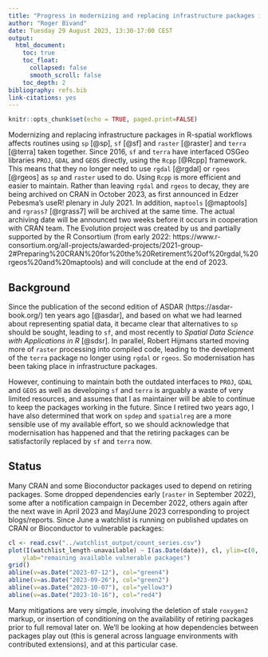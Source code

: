 ```yaml
---
title: "Progress in modernizing and replacing infrastructure packages in R-spatial workflows"
author: "Roger Bivand"
date: Tuesday 29 August 2023, 13:30-17:00 CEST
output:
  html_document:
    toc: true
    toc_float:
      collapsed: false
      smooth_scroll: false
    toc_depth: 2
bibliography: refs.bib
link-citations: yes
---
```


```r
knitr::opts_chunk$set(echo = TRUE, paged.print=FALSE)
```

Modernizing and replacing infrastructure packages in R-spatial workflows affects routines using `sp` [@sp], `sf` [@sf] and `raster` [@raster] and `terra` [@terra] taken together. Since 2016, `sf` and `terra` have interfaced OSGeo libraries `PROJ`, `GDAL` and `GEOS` directly, using the `Rcpp` [@Rcpp] framework. This means that they no longer need to use `rgdal` [@rgdal] or `rgeos` [@rgeos] as `sp` and `raster` used to do. Using `Rcpp` is more efficient and easier to maintain. Rather than leaving `rgdal` and `rgeos` to decay, they are being archived on CRAN in October 2023, as first announced in Edzer Pebesma's useR! plenary in July 2021. In addition, `maptools` [@maptools] and `rgrass7` [@rgrass7] will be archived at the same time. The actual archiving date will be announced two weeks before it occurs in cooperation with CRAN team. The Evolution project was created by us and partially supported by the R Consortium (from early 2022: https://www.r-consortium.org/all-projects/awarded-projects/2021-group-2#Preparing%20CRAN%20for%20the%20Retirement%20of%20rgdal,%20rgeos%20and%20maptools) and will conclude at the end of 2023.

## Background

Since the publication of the second edition of ASDAR (https://asdar-book.org/) ten years ago [@asdar], and based on what we had learned about representing spatial data, it became clear that alternatives to `sp` should be sought, leading to `sf`, and most recently to *Spatial Data Science with Applications in R* [@sdsr]. In parallel, Robert Hijmans started moving more of `raster` processing into compiled code, leading to the development of the `terra` package no longer using `rgdal` or `rgeos`. So modernisation has been taking place in infrastructure packages.

However, continuing to maintain both the outdated interfaces to `PROJ`, `GDAL` and `GEOS` as well as developing `sf` and `terra` is arguably a waste of very limited resources, and assumes that I as maintainer will be able to continue to keep the packages working in the future. Since I retired two years ago, I have also determined that work on `spdep` and `spatialreg` are a more sensible use of my available effort, so we should acknowledge that modernisation has happened and that the retiring packages can be satisfactorily replaced by `sf` and `terra` now. 

## Status

Many CRAN and some Bioconductor packages used to depend on retiring packages. Some dropped dependencies early (`raster` in September 2022), some after a notification campaign in December 2022, others again after the next wave in April 2023 and May/June 2023 corresponding to project blogs/reports. Since June a watchlist is running on published updates on CRAN or Bioconductor to vulnerable packages:

```r
cl <- read.csv("../watchlist_output/count_series.csv")
plot(I(watchlist_length-unavailable) ~ I(as.Date(date)), cl, ylim=c(0, 225), xlim=as.Date(c("2023-06-01", "2023-10-31")), xlab="",
    ylab="remaining available vulnerable packages")
grid()
abline(v=as.Date("2023-07-12"), col="green4")
abline(v=as.Date("2023-09-26"), col="green2")
abline(v=as.Date("2023-10-07"), col="yellow3")
abline(v=as.Date("2023-10-16"), col="red4")
```

Many mitigations are very simple, involving the deletion of stale `roxygen2` markup, or insertion of conditioning on the availability of retiring packages prior to full removal later on. We'll be looking at how dependencies between packages play out (this is general across language environments with contributed extensions), and at this particular case.
